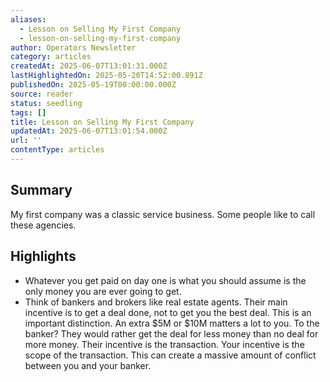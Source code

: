 ```yaml
---
aliases:
  - Lesson on Selling My First Company
  - lesson-on-selling-my-first-company
author: Operators Newsletter
category: articles
createdAt: 2025-06-07T13:01:31.000Z
lastHighlightedOn: 2025-05-20T14:52:00.891Z
publishedOn: 2025-05-19T00:00:00.000Z
source: reader
status: seedling
tags: []
title: Lesson on Selling My First Company
updatedAt: 2025-06-07T13:01:54.000Z
url: ''
contentType: articles
---
```

## Summary

My first company was a classic service business. Some people like to call these agencies.

## Highlights

- Whatever you get paid on day one is what you should assume is the only money you are ever going to get.
- Think of bankers and brokers like real estate agents. Their main incentive is to get a deal done, not to get you the best deal.
  This is an important distinction. An extra $5M or $10M matters a lot to you. To the banker? They would rather get the deal for less money than no deal for more money.
  Their incentive is the transaction. Your incentive is the scope of the transaction. This can create a massive amount of conflict between you and your banker.
